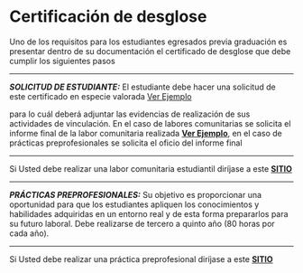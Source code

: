 
# Certificación de desglose

Uno de los requisitos para los estudiantes egresados previa graduación es presentar dentro de su documentación el certificado de desglose que debe cumplir los siguientes pasos

---

**_SOLICITUD DE ESTUDIANTE:_** El estudiante debe hacer una solicitud de este certificado en especie valorada 
[Ver Ejemplo](https://uagrariaec-my.sharepoint.com/:w:/g/personal/mibarra_uagraria_edu_ec/EUQyAqE0odtGmpXFGSGwAiYB89QF5cLeGJq6oCiXUNgqxA?e=JT8tOM)


para lo cuál deberá adjuntar las evidencias de realización de sus actividades de vinculación. En el caso de labores comunitarias se solicita el informe final de la labor comunitaria realizada **[Ver Ejemplo](/labor)**, en el caso de prácticas preprofesionales se solicita el oficio del informe final

---

Si Usted debe realizar una labor comunitaria estudiantil diríjase a este **[SITIO](/labor)**

---

**_PRÁCTICAS PREPROFESIONALES:_** Su objetivo es proporcionar una oportunidad para que los estudiantes apliquen los conocimientos y habilidades adquiridas en un entorno real y de esta forma prepararlos para su futuro laboral. Debe realizarse de tercero a quinto año (80 horas por cada año).

---

Si Usted debe realizar una práctica preprofesional diríjase a este **[SITIO](/practica)**